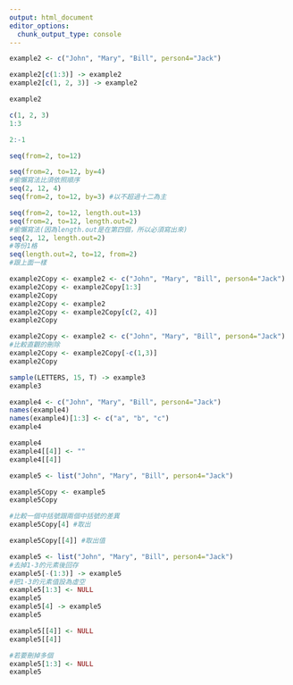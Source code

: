 ```yaml
---
output: html_document
editor_options: 
  chunk_output_type: console
---
```


```r
example2 <- c("John", "Mary", "Bill", person4="Jack")
```

```r
example2[c(1:3)] -> example2
example2[c(1, 2, 3)] -> example2
```

```r
example2
```

```r
c(1, 2, 3)
1:3
```
```r
2:-1
```

```r
seq(from=2, to=12)

```

```r
seq(from=2, to=12, by=4)
#偷懶寫法比須依照順序
seq(2, 12, 4)
seq(from=2, to=12, by=3) #以不超過十二為主
```

```r
seq(from=2, to=12, length.out=13)
seq(from=2, to=12, length.out=2)
#偷懶寫法(因為length.out是在第四個，所以必須寫出來)
seq(2, 12, length.out=2)
#等份1格
seq(length.out=2, to=12, from=2)
#跟上面一樣
```

```r
example2Copy <- example2 <- c("John", "Mary", "Bill", person4="Jack")
example2Copy <- example2Copy[1:3]
example2Copy
example2Copy <- example2
example2Copy <- example2Copy[c(2, 4)]
example2Copy
```

```r
example2Copy <- example2 <- c("John", "Mary", "Bill", person4="Jack")
#比較直觀的刪除
example2Copy <- example2Copy[-c(1,3)]
example2Copy
```

```r
sample(LETTERS, 15, T) -> example3
example3
```

```r
example4 <- c("John", "Mary", "Bill", person4="Jack")
names(example4)
names(example4)[1:3] <- c("a", "b", "c")
example4
```

```r
example4
example4[[4]] <- ""
example4[[4]]
```


```r
example5 <- list("John", "Mary", "Bill", person4="Jack")
```

```r
example5Copy <- example5
example5Copy
```
```r
#比較一個中括號跟兩個中括號的差異
example5Copy[4] #取出

example5Copy[[4]] #取出值
```

```r
example5 <- list("John", "Mary", "Bill", person4="Jack")
#去掉1-3的元素後回存
example5[-(1:3)] -> example5
#把1-3的元素值設為虛空
example5[1:3] <- NULL
example5
example5[4] -> example5
example5

```


```r
example5[[4]] <- NULL
example5[[4]]

```
```r
#若要刪掉多個
example5[1:3] <- NULL
example5

```





















